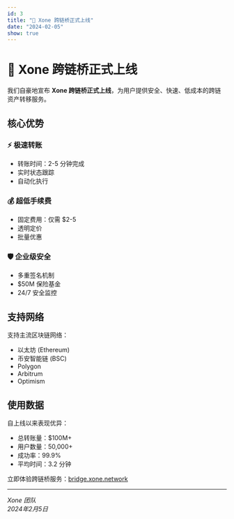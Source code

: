 ```yaml
---
id: 3
title: "🌉 Xone 跨链桥正式上线"
date: "2024-02-05"
show: true
---
```


# 🌉 Xone 跨链桥正式上线

我们自豪地宣布 **Xone 跨链桥正式上线**，为用户提供安全、快速、低成本的跨链资产转移服务。

## 核心优势

### ⚡ 极速转账
- 转账时间：2-5 分钟完成
- 实时状态跟踪
- 自动化执行

### 💰 超低手续费
- 固定费用：仅需 $2-5
- 透明定价
- 批量优惠

### 🛡️ 企业级安全
- 多重签名机制
- $50M 保险基金
- 24/7 安全监控

## 支持网络

支持主流区块链网络：
- 以太坊 (Ethereum)
- 币安智能链 (BSC)
- Polygon
- Arbitrum
- Optimism

## 使用数据

自上线以来表现优异：
- 总转账量：$100M+
- 用户数量：50,000+
- 成功率：99.9%
- 平均时间：3.2 分钟

立即体验跨链桥服务：[bridge.xone.network](https://bridge.xone.network)

---

*Xone 团队*  
*2024年2月5日*
